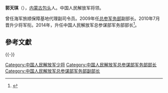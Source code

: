 '''郭天琪'''（{{bd|1957年|4月||}}），[[内蒙古|内蒙古]][[包头|包头]]人。中国人民解放军将领。

曾任海军旅顺保障基地代理副司令员。2009年任[[总参军务部|总参军务部]]副部长。2010年7月晋升少将军衔。2014年，升任中国人民解放军总参谋部军务部部长<ref>{{cite news|title=总参军务部部长就解放军士官制度改革答问|url=http://www.chinanews.com/gn/news/2009/11-04/1946769.shtml|accessdate=2015-01-02|newspaper=中国新闻网|archive-date=2015-01-02|archive-url=https://web.archive.org/web/20150102052945/http://www.chinanews.com/gn/news/2009/11-04/1946769.shtml|dead-url=no}}</ref>。

== 參考文獻 ==
{{Reflist}}

{{-}}
{{start box}}
{{s-mil|pla}}
{{s-before|[[陈东登|陈东登]]}}
{{s-title|[[中国人民解放军总参谋部军务部|中国人民解放军总参谋部军务部]]部长|2014年10月至?}} 
{{s-after|?|[[中央军委政治工作部兵员和文职人员局|中央军委政治工作部兵员和文职人员局]]局长}}
{{end box}}

[[Category:中国人民解放军少将|Category:中国人民解放军少将]]
[[Category:中国人民解放军总参谋部军务部部长|Category:中国人民解放军总参谋部军务部部长]]
[[Category:中国人民解放军总参谋部军务部副部长|Category:中国人民解放军总参谋部军务部副部长]]

{{中华人民共和国军事人物小作品}}